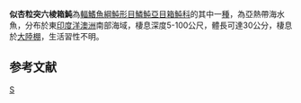 {{Speciesbox 
| taxon = Anoplocapros amygdaloides
| authority = [[Fraser-Brunner|Fraser-Brunner]], 1941
| status = NE
| status_system = IUCN3.1
}}
'''似杏粒突六棱箱魨'''為[[輻鰭魚綱|輻鰭魚綱]][[魨形目|魨形目]][[鱗魨亞目|鱗魨亞目]][[箱魨科|箱魨科]]的其中一[[種|種]]，為亞熱帶海水魚，分布於東[[印度洋|印度洋]][[澳洲|澳洲]]南部海域，棲息深度5-100公尺，體長可達30公分，棲息於[[大陸棚|大陸棚]]，生活習性不明。

==参考文献==
{{Reflist}}
{{Taxonbar}}

[[Category:粒突六棱箱魨屬|S]]